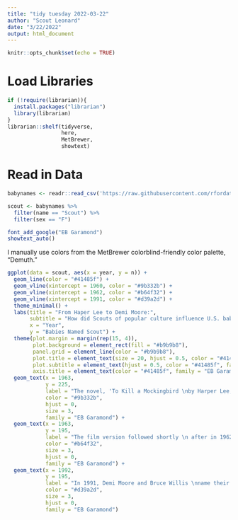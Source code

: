 ```yaml
---
title: "tidy tuesday 2022-03-22"
author: "Scout Leonard"
date: "3/22/2022"
output: html_document
---
```


```r
knitr::opts_chunk$set(echo = TRUE)
```

# Load Libraries 

```r
if (!require(librarian)){
  install.packages("librarian")
  library(librarian)
}
librarian::shelf(tidyverse,
                 here,
                 MetBrewer,
                 showtext)
```

# Read in Data

```r
babynames <- readr::read_csv('https://raw.githubusercontent.com/rfordatascience/tidytuesday/master/data/2022/2022-03-22/babynames.csv')
```

```r
scout <- babynames %>% 
  filter(name == "Scout") %>% 
  filter(sex == "F")
```

```r
font_add_google("EB Garamond")
showtext_auto()
```

I manually use colors from the MetBrewer colorblind-friendly color palette, "Demuth." 

```r
ggplot(data = scout, aes(x = year, y = n)) +
  geom_line(color = "#41485f") + 
  geom_vline(xintercept = 1960, color = "#9b332b") +
  geom_vline(xintercept = 1962, color = "#b64f32") +
  geom_vline(xintercept = 1991, color = "#d39a2d") +
  theme_minimal() +
  labs(title = "From Haper Lee to Demi Moore:",
       subtitle = "How did Scouts of popular culture influence U.S. baby names?",
       x = "Year",
       y = "Babies Named Scout") +
  theme(plot.margin = margin(rep(15, 4)),
        plot.background = element_rect(fill = "#b9b9b8"),
        panel.grid = element_line(color = "#b9b9b8"),
        plot.title = element_text(size = 20, hjust = 0.5, color = "#41485f", family = "EB Garamond"),
        plot.subtitle = element_text(hjust = 0.5, color = "#41485f", family = "EB Garamond"),
        axis.title = element_text(color = "#41485f", family = "EB Garamond")) +
  geom_text(x = 1963, 
            y = 225, 
            label = "The novel, 'To Kill a Mockingbird \nby Harper Lee, was published in 1960.", 
            color = "#9b332b",
            hjust = 0, 
            size = 3,
            family = "EB Garamond") +
  geom_text(x = 1963, 
            y = 195, 
            label = "The film version followed shortly \n after in 1962.",
            color = "#b64f32",
            size = 3,
            hjust = 0,
            family = "EB Garamond") +
  geom_text(x = 1992,
            y = 195,
            label = "In 1991, Demi Moore and Bruce Willis \nname their baby 'Scout.'",
            color = "#d39a2d",
            size = 3,
            hjust = 0,
            family = "EB Garamond")
```
